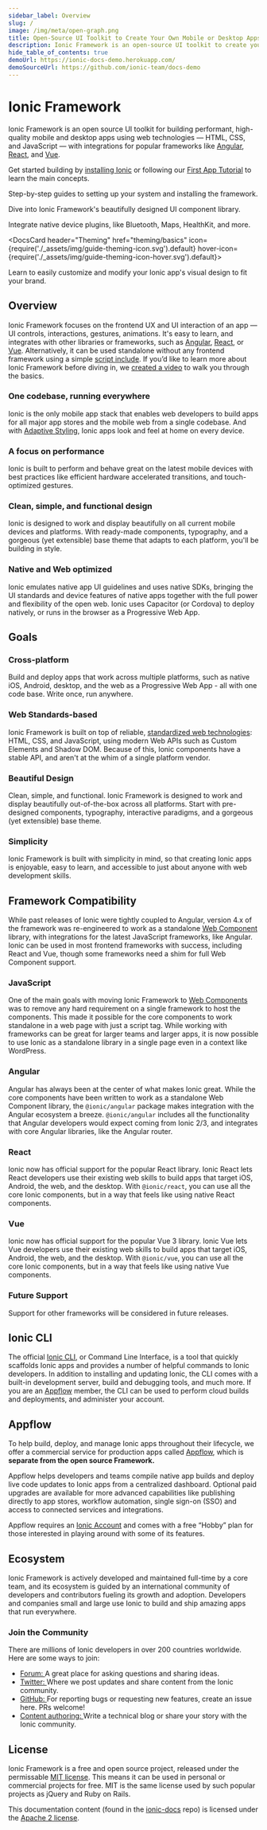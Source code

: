 ```yaml
---
sidebar_label: Overview
slug: /
image: /img/meta/open-graph.png
title: Open-Source UI Toolkit to Create Your Own Mobile or Desktop Apps
description: Ionic Framework is an open-source UI toolkit to create your own mobile and desktop apps using web technologies with integrations for popular frameworks.
hide_table_of_contents: true
demoUrl: https://ionic-docs-demo.herokuapp.com/
demoSourceUrl: https://github.com/ionic-team/docs-demo
---
```



# Ionic Framework

Ionic Framework is an open source UI toolkit for building performant, high-quality mobile and desktop apps using web technologies — HTML, CSS, and JavaScript — with integrations for popular frameworks like [Angular](angular/overview.mdx), [React](react/overview.mdx), and [Vue](vue/overview.mdx).

Get started building by [installing Ionic](intro/cli.mdx) or following our [First App Tutorial](intro/next.mdx#build-your-first-app) to learn the main concepts.

<intro-end />

<DocsCards>
  <DocsCard header="Installation Guide" href="intro/cli" icon={require('./_assets/img/guide-installation-icon.svg').default} hover-icon={require('./_assets/img/guide-installation-icon-hover.svg').default}>
    <p>Step-by-step guides to setting up your system and installing the framework.</p>
  </DocsCard>
<DocsCard
  header="UI Components"
  href="components"
  icon={require('./_assets/img/guide-components-icon.svg').default}
  hover-icon={require('./_assets/img/guide-components-icon-hover.svg').default}
>
  <p>Dive into Ionic Framework's beautifully designed UI component library.</p>
</DocsCard>
<DocsCard
  header="Native Functionality"
  href="native"
  icon={require('./_assets/img/guide-native-icon.svg').default}
  hover-icon={require('./_assets/img/guide-native-icon-hover.svg').default}
>
  <p>Integrate native device plugins, like Bluetooth, Maps, HealthKit, and more.</p>
</DocsCard>

  <DocsCard header="Theming" href="theming/basics" icon={require('./_assets/img/guide-theming-icon.svg').default} hover-icon={require('./_assets/img/guide-theming-icon-hover.svg').default}>
    <p>Learn to easily customize and modify your Ionic app's visual design to fit your brand.</p>
  </DocsCard>
</DocsCards>

## Overview

Ionic Framework focuses on the frontend UX and UI interaction of an app — UI controls, interactions, gestures, animations. It's easy to learn, and integrates with other libraries or frameworks, such as [Angular](angular/overview.mdx), [React](react/overview.mdx), or [Vue](vue/overview.mdx). Alternatively, it can be used standalone without any frontend framework using a simple [script include](intro/cdn.mdx). If you’d like to learn more about Ionic Framework before diving in, we <a href="https://youtu.be/p3AN3igqiRc" target="_blank">created a video</a> to walk you through the basics.

### One codebase, running everywhere

Ionic is the only mobile app stack that enables web developers to build apps for all major app stores and the mobile web from a single codebase. And with [Adaptive Styling](theming/platform-styles.mdx), Ionic apps look and feel at home on every device.

### A focus on performance

Ionic is built to perform and behave great on the latest mobile devices with best practices like efficient hardware accelerated transitions, and touch-optimized gestures.

### Clean, simple, and functional design

Ionic is designed to work and display beautifully on all current mobile devices and platforms. With ready-made components, typography, and a gorgeous (yet extensible) base theme that adapts to each platform, you'll be building in style.

### Native and Web optimized

Ionic emulates native app UI guidelines and uses native SDKs, bringing the UI standards and device features of native apps together with the full power and flexibility of the open web. Ionic uses Capacitor (or Cordova) to deploy natively, or runs in the browser as a Progressive Web App.

## Goals

### Cross-platform

Build and deploy apps that work across multiple platforms, such as native iOS, Android, desktop, and the web as a Progressive Web App - all with one code base. Write once, run anywhere.

### Web Standards-based

Ionic Framework is built on top of reliable, [standardized web technologies](reference/glossary#web-standards): HTML, CSS, and JavaScript, using modern Web APIs such as Custom Elements and Shadow DOM. Because of this, Ionic components have a stable API, and aren't at the whim of a single platform vendor.

### Beautiful Design

Clean, simple, and functional. Ionic Framework is designed to work and display beautifully out-of-the-box across all platforms.
Start with pre-designed components, typography, interactive paradigms, and a gorgeous (yet extensible) base theme.

### Simplicity

Ionic Framework is built with simplicity in mind, so that creating Ionic apps is enjoyable, easy to learn, and accessible to just about anyone with web development skills.

## Framework Compatibility

While past releases of Ionic were tightly coupled to Angular, version 4.x of the framework was re-engineered to work as a standalone <a href="https://developer.mozilla.org/en-US/docs/Web/Web_Components" target="_blank">Web Component</a> library, with integrations for the latest JavaScript frameworks, like Angular. Ionic can be used in most frontend frameworks with success, including React and Vue, though some frameworks need a shim for full Web Component support.

### JavaScript

One of the main goals with moving Ionic Framework to <a href="https://developer.mozilla.org/en-US/docs/Web/Web_Components" target="_blank">Web Components</a> was to remove any hard requirement on a single framework to host the components. This made it possible for the core components to work standalone in a web page with just a script tag. While working with frameworks can be great for larger teams and larger apps, it is now possible to use Ionic as a standalone library in a single page even in a context like WordPress.

### Angular

Angular has always been at the center of what makes Ionic great. While the core components have been written to work as a standalone Web Component library, the `@ionic/angular` package makes integration with the Angular ecosystem a breeze. `@ionic/angular` includes all the functionality that Angular developers would expect coming from Ionic 2/3, and integrates with core Angular libraries, like the Angular router.

### React

Ionic now has official support for the popular React library. Ionic React lets React developers use their existing web skills to build apps that target iOS, Android, the web, and the desktop. With `@ionic/react`, you can use all the core Ionic components, but in a way that feels like using native React components.

### Vue

Ionic now has official support for the popular Vue 3 library. Ionic Vue lets Vue developers use their existing web skills to build apps that target iOS, Android, the web, and the desktop. With `@ionic/vue`, you can use all the core Ionic components, but in a way that feels like using native Vue components.

### Future Support

Support for other frameworks will be considered in future releases.

## Ionic CLI

The official [Ionic CLI](cli), or Command Line Interface, is a tool that quickly scaffolds Ionic apps and provides a number of helpful commands to Ionic developers. In addition to installing and updating Ionic, the CLI comes with a built-in development server, build and debugging tools, and much more. If you are an [Appflow](#ionic-appflow) member, the CLI can be used to perform cloud builds and deployments, and administer your account.

## Appflow

To help build, deploy, and manage Ionic apps throughout their lifecycle, we offer a commercial service for production apps called <a href="https://ionic.io/appflow" target="_blank">Appflow</a>, which is <strong>separate from the open source Framework.</strong>

Appflow helps developers and teams compile native app builds and deploy live code updates to Ionic apps from a centralized dashboard. Optional paid upgrades are available for more advanced capabilities like publishing directly to app stores, workflow automation, single sign-on (SSO) and access to connected services and integrations.

Appflow requires an <a href="https://dashboard.ionicframework.com/signup" target="_blank">Ionic Account</a> and comes with a free “Hobby” plan for those interested in playing around with some of its features.

## Ecosystem

Ionic Framework is actively developed and maintained full-time by a core team, and its ecosystem is guided by an international community of developers and contributors fueling its growth and adoption. Developers and companies small and large use Ionic to build and ship amazing apps that run everywhere.

### Join the Community

There are millions of Ionic developers in over 200 countries worldwide. Here are some ways to join:

- <a href="https://forum.ionicframework.com/" target="_blank">
    Forum:
  </a> A great place for asking questions and sharing ideas.
- <a href="https://twitter.com/ionicframework" target="_blank">
    Twitter:
  </a> Where we post updates and share content from the Ionic community.
- <a href="https://github.com/ionic-team/ionic" target="_blank">
    GitHub:
  </a> For reporting bugs or requesting new features, create an issue here. PRs welcome!
- <a href="https://ionicframework.com/contributors" target="_blank">
    Content authoring:
  </a> Write a technical blog or share your story with the Ionic community.

## License

Ionic Framework is a free and open source project, released under the permissable <a href="https://opensource.org/licenses/MIT" target="_blank">MIT license</a>. This means it can be used in personal or commercial projects for free. MIT is the same license used by such popular projects as jQuery and Ruby on Rails.

This documentation content (found in the <a href="https://github.com/ionic-team/ionic-docs" target="_blank">ionic-docs</a> repo) is licensed under the <a href="https://www.apache.org/licenses/LICENSE-2.0" target="_blank">Apache 2 license</a>.
